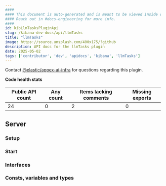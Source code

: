 ```yaml
---
####
#### This document is auto-generated and is meant to be viewed inside our experimental, new docs system.
#### Reach out in #docs-engineering for more info.
####
id: kibLlmTasksPluginApi
slug: /kibana-dev-docs/api/llmTasks
title: "llmTasks"
image: https://source.unsplash.com/400x175/?github
description: API docs for the llmTasks plugin
date: 2025-05-02
tags: ['contributor', 'dev', 'apidocs', 'kibana', 'llmTasks']
---
```




Contact [@elastic/appex-ai-infra](https://github.com/orgs/elastic/teams/appex-ai-infra) for questions regarding this plugin.

**Code health stats**

| Public API count  | Any count | Items lacking comments | Missing exports |
|-------------------|-----------|------------------------|-----------------|
| 24 | 0 | 2 | 0 |

## Server

### Setup
<DocDefinitionList data={[llmTasksObj.server.setup]}/>

### Start
<DocDefinitionList data={[llmTasksObj.server.start]}/>

### Interfaces
<DocDefinitionList data={llmTasksObj.server.interfaces}/>

### Consts, variables and types
<DocDefinitionList data={llmTasksObj.server.misc}/>

